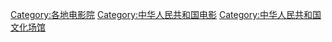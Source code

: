 {{Commonscat|Cinemas in China}}

[[Category:各地电影院|Category:各地电影院]]
[[Category:中华人民共和国电影|Category:中华人民共和国电影]]
[[Category:中华人民共和国文化场馆|Category:中华人民共和国文化场馆]]